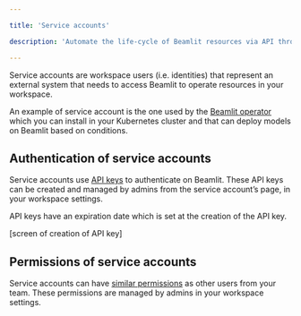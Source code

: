 ```yaml
---

title: 'Service accounts'

description: 'Automate the life-cycle of Beamlit resources via API through service accounts.'

---
```


Service accounts are workspace users (i.e. identities) that represent an external system that needs to access Beamlit to operate resources in your workspace.

An example of service account is the one used by the [Beamlit operator](../Models/Cloud-Burst-Network/Install-Beamlit-operator.md) which you can install in your Kubernetes cluster and that can deploy models on Beamlit based on conditions.

## Authentication of service accounts

Service accounts use [API keys](Access-tokens.md) to authenticate on Beamlit. These API keys can be created and managed by admins from the service account’s page, in your workspace settings.

API keys have an expiration date which is set at the creation of the API key. 

[screen of creation of API key]

## Permissions of service accounts

Service accounts can have [similar permissions](Workspace-access-control.md) as other users from your team. These permissions are managed by admins in your workspace settings.